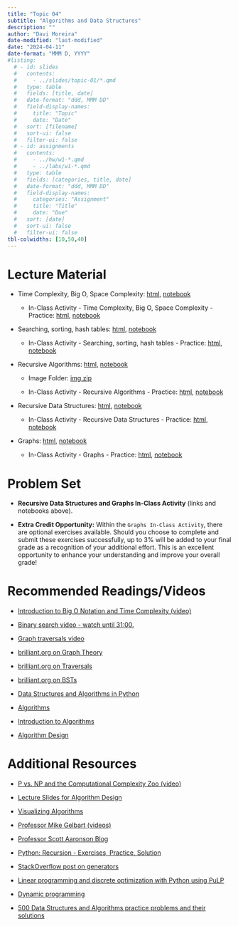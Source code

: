 ```yaml
---
title: "Topic 04"
subtitle: "Algorithms and Data Structures"
description: ""
author: "Davi Moreira"
date-modified: "last-modified"
date: "2024-04-11"
date-format: "MMM D, YYYY"
#listing:
  # - id: slides
  #   contents:
  #     - ../slides/topic-01/*.qmd
  #   type: table
  #   fields: [title, date]
  #   date-format: "ddd, MMM DD"
  #   field-display-names:
  #     title: "Topic"
  #     date: "Date"
  #   sort: [filename]
  #   sort-ui: false
  #   filter-ui: false
  # - id: assignments
  #   contents:
  #     - ../hw/w1-*.qmd
  #     - ../labs/w1-*.qmd
  #   type: table
  #   fields: [categories, title, date]
  #   date-format: "ddd, MMM DD"
  #   field-display-names:
  #     categories: "Assignment"
  #     title: "Title"
  #     date: "Due"
  #   sort: [date]
  #   sort-ui: false
  #   filter-ui: false
tbl-colwidths: [10,50,40]
---
```


# Lecture Material

-   Time Complexity, Big O, Space Complexity: [html](/lecture_material/material-topic-04/01-py-complexity-big-O.html){target="_blank"}, [notebook](https://github.com/davi-moreira/2024S_dsc_emory_qtm_350/blob/main/docs/lecture_material/material-topic-04/_01-py-complexity-big-O.ipynb){target="_blank"}

    -   In-Class Activity - Time Complexity, Big O, Space Complexity - Practice: [html](/lecture_material/material-topic-04/01-py-complexity-big-O-practice.html){target="_blank"}, [notebook](https://github.com/davi-moreira/2024S_dsc_emory_qtm_350/blob/main/docs/lecture_material/material-topic-04/_01-py-complexity-big-O-practice.ipynb){target="_blank"}

-   Searching, sorting, hash tables: [html](/lecture_material/material-topic-04/02-py-searching-sorting-hash.html){target="_blank"}, [notebook](https://github.com/davi-moreira/2024S_dsc_emory_qtm_350/blob/main/docs/lecture_material/material-topic-04/_02-py-searching-sorting-hash.ipynb){target="_blank"}

    -   In-Class Activity - Searching, sorting, hash tables - Practice: [html](/lecture_material/material-topic-04/02-py-searching-sorting-hash-practice.html){target="_blank"}, [notebook](https://github.com/davi-moreira/2024S_dsc_emory_qtm_350/blob/main/docs/lecture_material/material-topic-04/_02-py-searching-sorting-hash-practice.ipynb){target="_blank"}

-   Recursive Algorithms: [html](/lecture_material/material-topic-04/03-py-recursive-algorithms.html){target="_blank"}, [notebook](https://github.com/davi-moreira/2024S_dsc_emory_qtm_350/blob/main/docs/lecture_material/material-topic-04/_03-py-recursive-algorithms.ipynb){target="_blank"}
    -   Image Folder: [img.zip](https://github.com/davi-moreira/2024S_dsc_emory_qtm_350/blob/main/docs/lecture_material/material-topic-04/img.zip ){target="_blank"}
    
    -   In-Class Activity - Recursive Algorithms - Practice: [html](/lecture_material/material-topic-04/03-py-recursive-algorithms-practice.html){target="_blank"}, [notebook](https://github.com/davi-moreira/2024S_dsc_emory_qtm_350/blob/main/docs/lecture_material/material-topic-04/_03-py-recursive-algorithms-practice.ipynb){target="_blank"}

-   Recursive Data Structures: [html](/lecture_material/material-topic-04/04-py-recursive-data-structures.html){target="_blank"}, [notebook](https://github.com/davi-moreira/2024S_dsc_emory_qtm_350/blob/main/docs/lecture_material/material-topic-04/_04-py-recursive-data-structures.ipynb){target="_blank"}

    -   In-Class Activity - Recursive Data Structures - Practice: [html](/lecture_material/material-topic-04/04-py-recursive-data-structures-practice.html){target="_blank"}, [notebook](https://github.com/davi-moreira/2024S_dsc_emory_qtm_350/blob/main/docs/lecture_material/material-topic-04/_04-py-recursive-data-structures-practice.ipynb){target="_blank"}

-   Graphs: [html](/lecture_material/material-topic-04/05-py-graphs.html){target="_blank"}, [notebook](https://github.com/davi-moreira/2024S_dsc_emory_qtm_350/blob/main/docs/lecture_material/material-topic-04/_05-py-graphs.ipynb){target="_blank"}

    -   In-Class Activity - Graphs - Practice: [html](/lecture_material/material-topic-04/05-py-graphs-practice.html){target="_blank"}, [notebook](https://github.com/davi-moreira/2024S_dsc_emory_qtm_350/blob/main/docs/lecture_material/material-topic-04/_05-py-graphs-practice.ipynb){target="_blank"}


# Problem Set

- **Recursive Data Structures and Graphs In-Class Activity** (links and notebooks above).

- **Extra Credit Opportunity:** Within the `Graphs In-Class Activity`, there are optional exercises available. Should you choose to complete and submit these exercises successfully, up to 3% will be added to your final grade as a recognition of your additional effort. This is an excellent opportunity to enhance your understanding and improve your overall grade!

# Recommended Readings/Videos

<!---- [](){target="_blank"}--->

-   [Introduction to Big O Notation and Time Complexity (video)](https://www.youtube.com/watch?v=D6xkbGLQesk){target="_blank"}

-   [Binary search video - watch until 31:00.](https://www.youtube.com/watch?v=y62zj9ozPOM&t=1314s){target="_blank"}

-   [Graph traversals video](https://www.youtube.com/watch?v=bIA8HEEUxZI){target="_blank"}

-   [brilliant.org on Graph Theory](https://brilliant.org/wiki/graph-theory/){target="_blank"}

-   [brilliant.org on Traversals](https://brilliant.org/wiki/traversals/){target="_blank"}

-   [brilliant.org on BSTs](https://brilliant.org/wiki/binary-search-trees/){target="_blank"}

-   [Data Structures and Algorithms in Python](https://www.amazon.com/Structures-Algorithms-Python-Michael-Goodrich/dp/1118290275){target="_blank"}

-   [Algorithms](https://highered.mheducation.com/sites/0073523402/index.html){target="_blank"}

-   [Introduction to Algorithms](https://mitpress.mit.edu/9780262046305/introduction-to-algorithms/){target="_blank"}

-   [Algorithm Design](https://www.amazon.com/Algorithm-Design-Jon-Kleinberg/dp/0321295358){target="_blank"}

# Additional Resources

-   [P vs. NP and the Computational Complexity Zoo (video)](https://www.youtube.com/watch?v=YX40hbAHx3s){target="_blank"}

-   [Lecture Slides for Algorithm Design](https://www.cs.princeton.edu/~wayne/kleinberg-tardos/){target="_blank"}

-   [Visualizing Algorithms](https://bost.ocks.org/mike/algorithms/){target="_blank"}

-   [Professor Mike Gelbart (videos)](https://www.youtube.com/playlist?list=PLWmXHcz_53Q02OsWy9IduQiSGUSnVGFhm){target="_blank"}

-   [Professor Scott Aaronson Blog](https://scottaaronson.blog/){target="_blank"}

-   [Python: Recursion - Exercises, Practice, Solution](https://www.w3resource.com/python-exercises/data-structures-and-algorithms/python-recursion.php){target="_blank"}

-   [StackOverflow post on generators](https://stackoverflow.com/questions/231767/what-does-the-yield-keyword-do-in-python/231855#231855){target="_blank"}

-   [Linear programming and discrete optimization with Python using PuLP](https://towardsdatascience.com/linear-programming-and-discrete-optimization-with-python-using-pulp-449f3c5f6e99){target="_blank"}

-   [Dynamic programming](https://web.mit.edu/15.053/www/AMP-Chapter-11.pdf){target="_blank"}

-   [500 Data Structures and Algorithms practice problems and their solutions](https://kingrayhan.medium.com/500-data-structures-and-algorithms-practice-problems-and-their-solutions-b45a83d803f0){target="_blank"}
